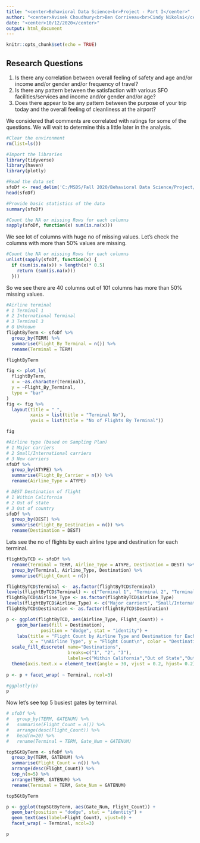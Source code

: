 ```yaml
---
title: "<center>Behavioral Data Science<br>Project - Part I</center>"
author: "<center>Avisek Choudhury<br>Ben Corriveau<br>Cindy Nikolai</center>"
date: "<center>10/12/2020</center>"
output: html_document
---
```


```r
knitr::opts_chunk$set(echo = TRUE)
```
## Research Questions 

1.  Is there any correlation between overall feeling of safety and age and/or income and/or gender and/or frequency of travel?  
2.  Is there any pattern between the satisfaction with various SFO facilities/services and income and/or gender and/or age?  
3.  Does there appear to be any pattern between the purpose of your trip today and the overall feeling of cleanliness at the airport?  

We considered that comments are correlated with ratings for some of the questions.  We will wait to determine this a little later in the analysis.  


```r
#Clear the environment
rm(list=ls())

#Import the libraries
library(tidyverse)
library(haven)
library(plotly)

#Read the data set
sfoDf <- read_delim('C:/MSDS/Fall 2020/Behavioral Data Science/Project/SFO_survey_withText.txt', delim="\t")
head(sfoDf)
```

```r
#Provide basic statistics of the data
summary(sfoDf)
```


```r
#Count the NA or missing Rows for each columns
sapply(sfoDf, function(x) sum(is.na(x)))
```

We see lot of columns with huge no of missing values. Let's check the columns with more than 50% values are missing.

```r
#Count the NA or missing Rows for each columns
unlist(sapply(sfoDf, function(x) { 
  if (sum(is.na(x)) > length(x)* 0.5)  
    return (sum(is.na(x))) 
  }))
```

So we see there are 40 columns out of 101 columns has more than 50% missing values.

```r
#Airline terminal
# 1 Terminal 1
# 2 International Terminal
# 3 Terminal 3
# 0 Unknown
flightByTerm <- sfoDf %>% 
  group_by(TERM) %>%
  summarise(Flight_By_Terminal = n()) %>% 
  rename(Terminal = TERM)

flightByTerm
```
```r
fig <- plot_ly(
  flightByTerm,
  x = ~as.character(Terminal),
  y = ~Flight_By_Terminal,
  type = "bar"
)
fig <- fig %>% 
  layout(title = " ",
         xaxis = list(title = "Terminal No"),
         yaxis = list(title = "No of Flights By Terminal"))

fig
```



```r
#Airline type (based on Sampling Plan)
# 1 Major carriers
# 2 Small/International carriers
# 3 New carriers
sfoDf %>% 
  group_by(ATYPE) %>%
  summarise(Flight_By_Carrier = n()) %>% 
  rename(Airline_Type = ATYPE)
```

```r
# DEST Destination of flight
# 1 Within California
# 2 Out of state
# 3 Out of country
sfoDf %>% 
  group_by(DEST) %>%
  summarise(Flight_By_Destination = n()) %>% 
  rename(Destination = DEST)
```

Lets see the no of flights by each airline type and destination for each terminal.

```r
flightByTCD <- sfoDf %>% 
  rename(Terminal = TERM, Airline_Type = ATYPE, Destination = DEST) %>% 
  group_by(Terminal, Airline_Type, Destination) %>%
  summarise(Flight_Count = n()) 

flightByTCD$Terminal <-  as.factor(flightByTCD$Terminal)
levels(flightByTCD$Terminal) <- c("Terminal 1", "Terminal 2", "Terminal 3")
flightByTCD$Airline_Type <- as.factor(flightByTCD$Airline_Type)
levels(flightByTCD$Airline_Type) <- c("Major carriers", "Small/International carriers", "New carriers")
flightByTCD$Destination <- as.factor(flightByTCD$Destination)

p <- ggplot(flightByTCD, aes(Airline_Type, Flight_Count)) +   
    geom_bar(aes(fill = Destination), 
             position = "dodge", stat = "identity") + 
    labs(title = "Flight Count by Airline Type and Destination for Each Terminal ", 
         x = "\nAirline Type", y = "Flight Count\n", color = "Destination\n") + 
  scale_fill_discrete( name="Destinations",
                       breaks=c("1", "2", "3"),
                       labels=c("Within California","Out of State","Out of Country")) + 
  theme(axis.text.x = element_text(angle = 30, vjust = 0.2, hjust= 0.2))
 
p <- p + facet_wrap( ~ Terminal, ncol=3)

#ggplotly(p)
p
```


Now let's see top 5 busiest gates by terminal.

```r
# sfoDf %>% 
#   group_by(TERM, GATENUM) %>% 
#   summarise(Flight_Count = n()) %>% 
#   arrange(desc(Flight_Count)) %>% 
#   head(n=20) %>% 
#   rename(Terminal = TERM, Gate_Num = GATENUM)

top5GtByTerm <- sfoDf %>% 
  group_by(TERM, GATENUM) %>% 
  summarise(Flight_Count = n()) %>% 
  arrange(desc(Flight_Count)) %>% 
  top_n(n=5) %>% 
  arrange(TERM, GATENUM) %>% 
  rename(Terminal = TERM, Gate_Num = GATENUM)

top5GtByTerm

p <- ggplot(top5GtByTerm, aes(Gate_Num, Flight_Count)) + 
  geom_bar(position = "dodge", stat = "identity") + 
  geom_text(aes(label=Flight_Count), vjust=0) + 
  facet_wrap( ~ Terminal, ncol=3)

p

```

